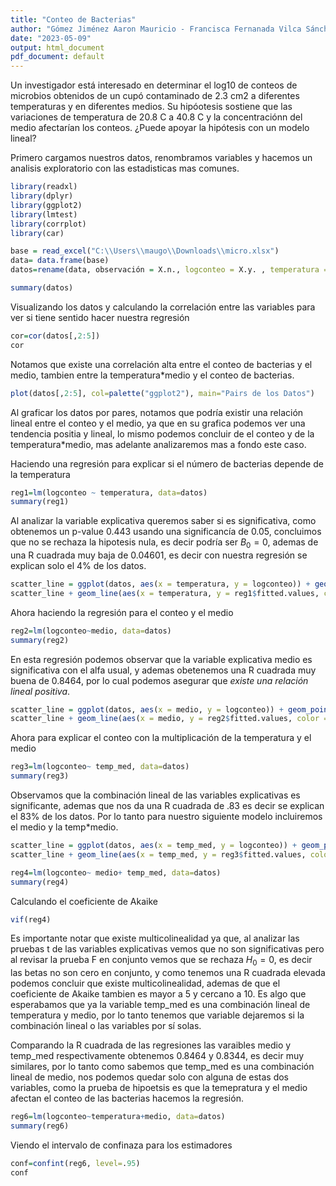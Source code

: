 ```yaml
---
title: "Conteo de Bacterias"
author: "Gómez Jiménez Aaron Mauricio - Francisca Fernanada Vilca Sánchez"
date: "2023-05-09"
output: html_document
pdf_document: default
---
```


Un investigador está  interesado en determinar el log10 de conteos de microbios obtenidos de un cupó contaminado de 2.3 cm2 a diferentes temperaturas y en diferentes medios. Su hipóotesis sostiene que las variaciones de temperatura de 20.8 C a 40.8 C y la concentraciónn del medio afectarían los conteos.
¿Puede apoyar la hipótesis con un modelo lineal? 

Primero cargamos nuestros datos, renombramos variables  y hacemos un analisis exploratorio con las estadisticas mas comunes.

```r

library(readxl)
library(dplyr)
library(ggplot2)
library(lmtest)
library(corrplot)
library(car)
```


```r
base = read_excel("C:\\Users\\maugo\\Downloads\\micro.xlsx")
data= data.frame(base)
datos=rename(data, observación = X.n., logconteo = X.y. , temperatura = X.x1. , medio =X.x2. , temp_med = X.x3. )
```


```r
summary(datos)
```

Visualizando los datos y calculando la correlación entre las variables para ver si tiene sentido hacer nuestra regresión 

```r
cor=cor(datos[,2:5])
cor
```

Notamos que existe una correlación alta entre el conteo de bacterias y el medio, tambien entre la temperatura*medio y el conteo de bacterias.

```r
plot(datos[,2:5], col=palette("ggplot2"), main="Pairs de los Datos")
```

Al graficar los datos por pares, notamos que podría existir una relación lineal entre el conteo y el medio, ya que en su grafica podemos ver una tendencia positia y lineal, lo mismo podemos concluir de el conteo y de la temperatura*medio, mas adelante analizaremos mas a fondo este caso.

Haciendo una regresión para explicar si el número de bacterias depende de la temperatura 

```r
reg1=lm(logconteo ~ temperatura, data=datos)
summary(reg1)
```

Al analizar la variable explicativa queremos saber si es significativa, como  obtenemos un p-value 0.443 usando una significancía de 0.05, concluimos que no se rechaza la hipotesis nula, es decir podría ser $B_0=0$, ademas de una R cuadrada muy baja de 0.04601, es decir con nuestra regresión se explican solo el 4% de los datos.


```r
scatter_line = ggplot(datos, aes(x = temperatura, y = logconteo)) + geom_point(color = "blue", size = 1)
scatter_line + geom_line(aes(x = temperatura, y = reg1$fitted.values, color = "red"))
```

Ahora haciendo la regresión para el conteo y el medio 

```r
reg2=lm(logconteo~medio, data=datos)
summary(reg2)
```

En esta regresión podemos observar que la variable explicativa medio es significativa con el alfa usual, y ademas obetenemos una R cuadrada  muy buena de 0.8464, por lo cual podemos asegurar que *existe una relación lineal positiva*.


```r
scatter_line = ggplot(datos, aes(x = medio, y = logconteo)) + geom_point(color = "brown", size = 1)
scatter_line + geom_line(aes(x = medio, y = reg2$fitted.values, color = "red"))
```

Ahora para explicar el conteo con la multiplicación de la temperatura y el medio

```r
reg3=lm(logconteo~ temp_med, data=datos)
summary(reg3)
```

Observamos que la combinación lineal de las variables explicativas es significante, ademas que nos da una R cuadrada de .83 es decir se explican el 83% de los datos. Por lo tanto para nuestro siguiente modelo incluiremos el medio y la temp*medio.


```r
scatter_line = ggplot(datos, aes(x = temp_med, y = logconteo)) + geom_point(color = "green", size = 1)
scatter_line + geom_line(aes(x = temp_med, y = reg3$fitted.values, color = "red"))
```


```r
reg4=lm(logconteo~ medio+ temp_med, data=datos)
summary(reg4)
```

Calculando el coeficiente de Akaike

```r
vif(reg4)
```

Es importante notar que existe multicolinealidad ya que, al analizar las pruebas t de las variables explicativas vemos que no son significativas pero al revisar la prueba F en conjunto vemos que se rechaza $H_0=0$, es decir las betas no son cero en conjunto, y como tenemos una R cuadrada elevada podemos concluir que existe multicolinealidad, ademas de que el coeficiente de Akaike tambien es mayor a 5 y cercano a 10. Es algo que esperabamos que ya la variable temp_med es una combinación lineal de temperatura y medio, por lo tanto tenemos que variable dejaremos si la combinación lineal o las variables por sí solas.

Comparando la R cuadrada de las regresiones las varaibles medio y temp_med respectivamente obtenemos 0.8464  y 0.8344, es decir muy similares, por lo tanto como sabemos que temp_med es una combinación lineal de medio, nos podemos quedar solo con alguna de estas dos variables, como la prueba de hipoetsis es que la temepratura y el medio afectan el conteo de las bacterias hacemos la regresión.



```r
reg6=lm(logconteo~temperatura+medio, data=datos)
summary(reg6)
```
Viendo el intervalo de confinaza para los estimadores

```r
conf=confint(reg6, level=.95)
conf
```





